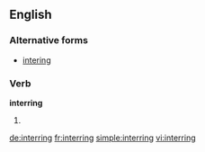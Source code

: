 ==English==

===Alternative forms===
* [[intering]] {{qualifier|rare}}

===Verb===
'''interring'''

# {{present participle of|inter}}

[[de:interring]]
[[fr:interring]]
[[simple:interring]]
[[vi:interring]]